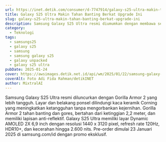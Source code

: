 ```yaml
---
url: https://inet.detik.com/consumer/d-7747914/galaxy-s25-ultra-makin-tahan-banting-berkat-upgrade-ini
title: Galaxy S25 Ultra Makin Tahan Banting Berkat Upgrade Ini
slug: galaxy-s25-ultra-makin-tahan-banting-berkat-upgrade-ini
description: Samsung Galaxy S25 Ultra resmi diumumkan dengan membawa sejumlah peningkatan. Salah satunya adalah upgrade Gorilla Armor 2 yang membuatnya jadih makin tangguh.
category:
  - Teknologi
tags:
  - samsungs25
  - galaxy s25
  - samsung
  - samsung galaxy s25
  - galaxy unpacked
  - galaxy s25 ultra
pubDate: 2025-01-24
cover: https://awsimages.detik.net.id/api/wm/2025/01/22/samsung-galaxy-s25-ultra-3_169.jpeg?wid=54&w=650&v=1&t=jpeg
coverAlt: Foto Adi Fida Rahman/detikINET
author: MixtralAI
---
```

Samsung Galaxy S25 Ultra resmi diluncurkan dengan Gorilla Armor 2 yang lebih tangguh. Layar dan belakang ponsel dilindungi kaca keramik Corning yang meningkatkan ketangguhan tanpa mengorbankan kejernihan. Gorilla Armor 2 tahan banting dan gores, bertahan dari ketinggian 2,2 meter, dan memiliki lapisan anti-reflektif. Galaxy S25 Ultra memiliki layar Dynamic AMOLED 2X 6,9 inch dengan resolusi 1440 x 3120 pixel, refresh rate 120Hz, HDR10+, dan kecerahan hingga 2.600 nits. Pre-order dimulai 23 Januari 2025 di samsung.com/id dengan promo eksklusif.
